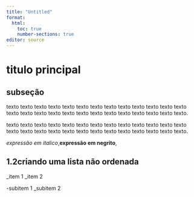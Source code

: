 ```yaml
---
title: "Untitled"
format: 
  html:
    toc: true
    number-sections: true
editor: source
---
```


# titulo principal

## subseção

texto texto texto texto texto texto texto texto texto texto texto texto texto
texto texto texto texto texto texto texto texto texto texto texto texto texto.

texto texto texto texto texto texto texto texto texto texto texto texto texto
texto texto texto texto texto texto texto texto texto texto texto texto texto.

*expressão em italico*,**expressão em negrito**,

## 1.2criando uma lista não ordenada


_item 1
_item 2

-subitem 1
_subitem 2
